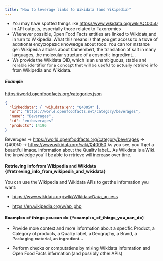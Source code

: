 ```yaml
---
title: "How to leverage links to Wikidata (and Wikipedia)"
---
```


- You may have spotted things like https://www.wikidata.org/wiki/Q40050 in API outputs, especially those related to Taxonomies
- Whenever possible, Open Food Facts entities are linked to Wikidata,and in turn to Wikipedia. What this means is that you get access to a trove of additional encyclopedic knowledge about food. You can for instance get: Wikipedia articles about Camembert, the translation of salt in many languages, the molecular structure of a cosmetic ingredient...
- We provide the Wikidata QID, which is an unambiguous, stable and reliable identifier for a concept that will be useful to actually retrieve info from Wikipedia and Wikidata.

##### Example

https://world.openfoodfacts.org/categories.json

```json
{
  "linkeddata": { "wikidata:en": "Q40050" },
  "url": "https://world.openfoodfacts.net/category/beverages",
  "name": "Beverages",
  "id": "en:beverages",
  "products": 14196
}
```

Beverages → https://world.openfoodfacts.org/category/beverages → Q40050 → https://www.wikidata.org/wiki/Q40050
As you see, you'll get a beautiful image, information about the Quality label... As Wikidata is a Wiki, the knowledge you'll be able to retrieve will increase over time.

#### Retrieving info from Wikipedia and Wikidata {#retrieving_info_from_wikipedia_and_wikidata}

You can use the Wikipedia and Wikidata APIs to get the information you want:

- https://www.wikidata.org/wiki/Wikidata:Data_access

* https://en.wikipedia.org/w/api.php

#### Examples of things you can do {#examples_of_things_you_can_do}

- Provide more context and more information about a specific Product, a Category of products, a Quality label, a Geography, a Brand, a Packaging material, an ingredient...

- Perform checks or computations by mixing Wikidata information and Open Food Facts information (and possibly other APIs)
